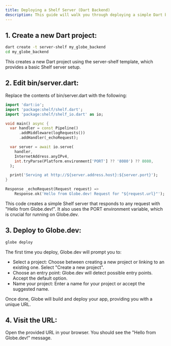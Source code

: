 ```yaml
---
title: Deploying a Shelf Server (Dart Backend)
description: This guide will walk you through deploying a simple Dart backend using Shelf on Globe.
---
```


## 1. Create a new Dart project:

```bash
dart create -t server-shelf my_globe_backend
cd my_globe_backend
```

This creates a new Dart project using the server-shelf template, which provides a basic Shelf server setup.

## 2. Edit bin/server.dart:

Replace the contents of bin/server.dart with the following:

```dart
import 'dart:io';
import 'package:shelf/shelf.dart';
import 'package:shelf/shelf_io.dart' as io;

void main() async {
  var handler = const Pipeline()
      .addMiddleware(logRequests())
      .addHandler(_echoRequest);

  var server = await io.serve(
    handler,
    InternetAddress.anyIPv4,
    int.tryParse(Platform.environment['PORT'] ?? '8080') ?? 8080,
  );

  print('Serving at http://${server.address.host}:${server.port}');
}

Response _echoRequest(Request request) =>
    Response.ok('Hello from Globe.dev! Request for "${request.url}"');

```

This code creates a simple Shelf server that responds to any request with "Hello from Globe.dev!". It also uses the PORT environment variable, which is crucial for running on Globe.dev.

## 3. Deploy to Globe.dev:

```bash
globe deploy
```

The first time you deploy, Globe.dev will prompt you to:

- Select a project: Choose between creating a new project or linking to an existing one. Select "Create a new project".
- Choose an entry point: Globe.dev will detect possible entry points. Accept the default option.
- Name your project: Enter a name for your project or accept the suggested name.

Once done, Globe will build and deploy your app, providing you with a unique URL.

## 4. Visit the URL:

Open the provided URL in your browser. You should see the "Hello from Globe.dev!" message.
